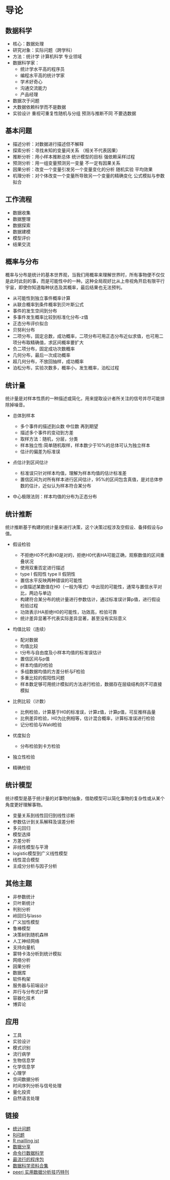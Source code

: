 # 导论 {#intro}

## 数据科学

- 核心：数据处理
- 研究对象：实际问题（跨学科）
- 方法：统计学 计算机科学 专业领域
- 数据科学家：
    - 统计学水平高的程序员
    - 编程水平高的统计学家
    - 学术好奇心
    - 沟通交流能力
    - 产品经理
- 数据次于问题
- 大数据依赖科学而不是数据
- 实验设计 重视可重复性随机与分组 预测与推断不同 不要选数据

## 基本问题
  
- 描述分析：对数据进行描述但不解释
- 探索分析：寻找未知的变量间关系 （相关不代表因果）
- 推断分析：用小样本推断总体 统计模型的目标 强依赖采样过程
- 预测分析：用一组变量预测另一变量 不一定有因果关系
- 因果分析：改变一个变量引发另一个变量变化的分析 随机实验 平均效果
- 机理分析：对个体改变一个变量所导致另一个变量的精确变化 公式模拟与参数拟合

## 工作流程
  
- 数据收集
- 数据整理
- 数据探索
- 数据建模
- 模型评价
- 结果交流

## 概率与分布

概率与分布是统计的基本世界观，当我们用概率来理解世界时，所有事物便不仅仅是此时此刻的事，而是可能性中的一种。这种全局观好比从上帝视角开启有限平行宇宙，即使你知道每种状态及其概率，最后结果也无法预判。

- 从可能性到独立事件概率计算
- 从联合概率到条件概率到贝叶斯公式
- 事件的发生空间到分布
- 多事件发生概率比较到标准化分布-z值
- 正态分布评价拟合
- 贝努利分布
- 二项分布，固定总数，成功概率，二项分布可用正态分布近似求值，也可用二项分布取精确值，求区间概率要扩大
- 负二项分布，固定成功次数概率
- 几何分布，最后一次成功概率
- 超几何分布，不放回抽样，成功概率
- 泊松分布，实验次数多，概率小，发生概率，泊松过程

## 统计量

统计量是对样本性质的一种描述或简化，用来提取设计者所关注的信号并尽可能排除掉噪音。

- 总体到样本

    - 多个事件的描述到众数 中位数 再到期望
    - 描述多个事件的变动到方差
    - 取样方法：随机，分层，分类
    - 样本独立性:简单随机取样，样本数少于10%的总体可认为独立样本
    - 估计的偏差为标准误

- 点估计到区间估计

    - 标准误只针对样本均值，理解为样本均值的估计标准差
    - 置信区间为对所有样本进行区间估计，95%的区间包含真值，是对总体参数的估计，近似认为样本符合某分布

- 中心极限法则：样本均值的分布为正态分布

## 统计推断{#si}

统计推断基于构建的统计量来进行决策，这个决策过程涉及空假设、备择假设与p值。

- 假设检验

    - 不拒绝H0不代表H0是对的，拒绝H0代表HA可能正确，观察数值的区间重叠状况
    - 使用双重否定进行描述
    - type I 假阳性 type II 假阴性
    - 置信水平反映两种错误的可能性
    - p值描述某数值在H0（一般为等式）中出现的可能性，通常与置信水平对比，两边与单边
    - 构建符合某分布的统计量进行参数估计，通过标准误计算p值，进行假设检验过程
    - 功效表示HA拒绝H0的可能性，功效高，检验可靠
    - 统计差异显著不代表实际差异显著，甚至没有实际意义

- 均值比较（连续）

    - 配对数据
    - 均值比较
    - t分布与自由度及小样本均值的标准误估计
    - 置信区间与p值
    - 样本均值的t检验
    - 多组数据均值的方差分析与F检验
    - 多重比较的假阳性问题
    - 样本数足够可用统计模拟的方法进行检验，数据存在层级结构则不可直接模拟

- 比例比较（计数）

    - 比例检验，计算基于H0的标准误，计算z值，计算p值，可反推样品量
    - 比例差异检验，H0为比例相等，估计混合概率，计算标准误进行检验
    - 记分检验与Wald检验

- 优度拟合

    - 分布检验到卡方检验

- 独立性检验
- 精确检验

## 统计模型{#sm}

统计模型是基于统计量的对事物的抽象，借助模型可以简化事物的复杂性或从某个角度更好理解事物。

- 变量关系到线性回归到线性诊断
- 参数估计到关系解释及误差分析
- 多元回归
- 模型选择
- 方差分析
- 非线性模型与平滑
- logistic模型到广义线性模型
- 线性混合模型
- 主成分分析与因子分析

## 其他主题

- 非参数统计
- 贝叶斯统计
- 判别分析
- 岭回归与lasso
- 广义加性模型
- 鲁棒模型
- 决策树到随机森林
- 人工神经网络
- 支持向量机
- 蒙特卡洛分析到统计模拟
- 网络分析
- 因果分析
- 数据库
- 软件构架
- 服务器与前端设计
- 并行与分布式计算
- 容器化技术
- 博弈论

## 应用

- 工具
- 实验设计
- 模式识别
- 流行病学
- 生物信息学
- 化学信息学
- 心理学
- 空间数据分析
- 时间序列分析与信号处理
- 量化投资
- 自然语言处理

## 链接

- [统计问题](https://stats.stackexchange.com/)
- [R问题](http://stackoverflow.com/)
- [R mailling ist](http://www.r-project.org/mail.html)
- [数据分享](http://figshare.com/)
- [命令行数据科学](https://www.datascienceatthecommandline.com)
- [最流行的程序包](https://github.com/kaxap/arl)
- [数据科学资料合集](https://github.com/bulutyazilim/awesome-datascience)
- [peerj 实用数据分析技巧特刊](https://peerj.com/collections/50-practicaldatascistats/)

